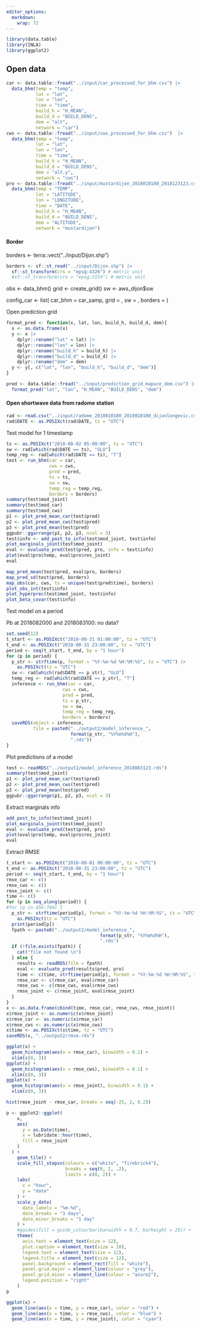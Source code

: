 ```yaml
---
editor_options: 
  markdown: 
    wrap: 72
---
```


```r
library(data.table)
library(INLA)
library(ggplot2)
```

## Open data

```r
car <- data.table::fread("../input/car_processed_for_bhm.csv") |>
  data_bhm(temp = "temp",
           lat = "lat",
           lon = "lon",
           time = "time",
           build_h = "H_MEAN",
           build_d = "BUILD_DENS",
           dem = "alt",
           network = "car")
cws <- data.table::fread("../input/cws_processed_for_bhm.csv")  |>
  data_bhm(temp = "temp",
           lat = "lat",
           lon = "lon",
           time = "time",
           build_h = "H_MEAN",
           build_d = "BUILD_DENS",
           dem = "alt.y",
           network = "cws")
pro <- data.table::fread("../input/mustardijon_2018010100_2018123123.csv") |>
  data_bhm(temp = "TEMP",
           lat = "LATITUDE",
           lon = "LONGITUDE",
           time = "DATE",
           build_h = "H_MEAN",
           build_d = "BUILD_DENS",
           dem = "ALTITUDE",
           network = "mustardijon")
```

#### Border

borders \<- terra::vect("../input/Dijon.shp")

```r
borders <- sf::st_read("../input/Dijon.shp") |>
  sf::st_transform(crs = "epsg:4326") # metric unit
  #sf::st_transform(crs = "epsg:2154") # metric unit
```

obs \<- data_bhm() grid \<- create_grid() sw \<- aws_dijon\$sw

config_car \<- list( car_bhm = car_samp, grid = , sw = , borders = )

Open prediction grid

```r
format_pred <- function(x, lat, lon, build_h, build_d, dem){
  x <- as.data.frame(x)
  y <- x |>
    dplyr::rename("lat" = lat) |>
    dplyr::rename("lon" = lon) |>
    dplyr::rename("build_h" = build_h) |>
    dplyr::rename("build_d" = build_d) |>
    dplyr::rename("dem" = dem)
  y <- y[, c("lat", "lon", "build_h", "build_d", "dem")]
}

pred <- data.table::fread("../input/prediction_grid_mapuce_dem.csv") |>
  format_pred("lat", "lon", "H_MEAN", "BUILD_DENS", "dem")
```

#### Open shortwave data from radome station

```r
rad <- read.csv("../input/radome_2018010100_2019010100_dijonlongevic.csv")
rad$DATE <- as.POSIXct(rad$DATE, tz = "UTC")
```

Test model for 1 timestamp

```r
ts <- as.POSIXct("2018-08-02 05:00:00", tz = "UTC")
sw <- rad[which(rad$DATE == ts), "GLO"]
temp_reg <- rad[which(rad$DATE == ts), "T"]
test <- run_bhm(car = car,
                cws = cws,
                pred = pred,
                ts = ts,
                sw = sw,
                temp_reg = temp_reg,
                borders = borders)
summary(test$mod_joint)
summary(test$mod_car)
summary(test$mod_cws)
p1 <- plot_pred_mean_car(test$pred)
p2 <- plot_pred_mean_cws(test$pred)
p3 <- plot_pred_mean(test$pred)
ggpubr::ggarrange(p1, p2, p3, ncol = 3)
test$info <- add_post_to_info(test$mod_joint, test$info)
plot_marginals_joint(test$mod_joint)
eval <- evaluate_pred(test$pred, pro, info = test$info)
plot(eval$pro$temp, eval$pro$res_joint)
eval
```

```r
map_pred_mean(test$pred, eval$pro, borders)
map_pred_sd(test$pred, borders)
map_obs(car, cws, ts = unique(test$pred$time), borders)
plot_obs_int(test$info)
plot_hyperprec(test$mod_joint, test$info)
plot_beta_covar(test$info)
```

Test model on a period

Pb at 2018082000 and 2018083100: no data?

```r
set.seed(12)
t_start <- as.POSIXct("2018-08-31 01:00:00", tz = "UTC")
t_end <- as.POSIXct("2018-08-31 23:00:00", tz = "UTC")
period <- seq(t_start, t_end, by = "1 hour")
for (p in period) {
  p_str <- strftime(p, format = "%Y-%m-%d %H:%M:%S", tz = "UTC") |>
    as.POSIXct(tz = "UTC")
  sw <- rad[which(rad$DATE == p_str), "GLO"]
  temp_reg <- rad[which(rad$DATE == p_str), "T"]
  inference <- run_bhm(car = car,
                     cws = cws,
                     pred = pred,
                     ts = p_str,
                     sw = sw,
                     temp_reg = temp_reg,
                     borders = borders)
  saveRDS(object = inference,
          file = paste0("../output2/model_inference_",
                        format(p_str, "%Y%m%d%H"),
                        ".rds"))
}
```

Plot predictions of a model

```r
test <- readRDS("../output2/model_inference_2018083123.rds")
summary(test$mod_joint)
p1 <- plot_pred_mean_car(test$pred)
p2 <- plot_pred_mean_cws(test$pred)
p3 <- plot_pred_mean(test$pred)
ggpubr::ggarrange(p1, p2, p3, ncol = 3)
```

Extract marginals info

```r
add_post_to_info(test$mod_joint)
plot_marginals_joint(test$mod_joint)
eval <- evaluate_pred(test$pred, pro)
plot(eval$pro$temp, eval$pro$res_joint)
eval
```

Extract RMSE

```r
t_start <- as.POSIXct("2018-08-01 00:00:00", tz = "UTC")
t_end <- as.POSIXct("2018-08-31 23:00:00", tz = "UTC")
period <- seq(t_start, t_end, by = "1 hour")
rmse_car <- c()
rmse_cws <- c()
rmse_joint <- c()
time <- c()
for (p in seq_along(period)) {
#for (p in 456:744) {
  p_str <- strftime(period[p], format = "%Y-%m-%d %H:%M:%S", tz = "UTC") |>
    as.POSIXct(tz = "UTC")
  print(period[p])
  fpath <- paste0("../output2/model_inference_",
                                   format(p_str, "%Y%m%d%H"),
                                   ".rds")
  if (!file.exists(fpath)) {
    cat("file not found \n")
  } else {
    results <- readRDS(file = fpath)
    eval <- evaluate_pred(results$pred, pro)
    time <- c(time, strftime(period[p], format = "%Y-%m-%d %H:%M:%S", tz = "UTC"))
    rmse_car <- c(rmse_car, eval$rmse_car)
    rmse_cws <- c(rmse_cws, eval$rmse_cws)
    rmse_joint <- c(rmse_joint, eval$rmse_joint)
  }
}
x <- as.data.frame(cbind(time, rmse_car, rmse_cws, rmse_joint))
x$rmse_joint <- as.numeric(x$rmse_joint)
x$rmse_car <- as.numeric(x$rmse_car)
x$rmse_cws <- as.numeric(x$rmse_cws)
x$time <- as.POSIXct(x$time, tz = "UTC")
saveRDS(x, "../output2/rmse.rds")
```

```r
ggplot(x) +
  geom_histogram(aes(x = rmse_car), binwidth = 0.1) +
  xlim(c(0, 3))
ggplot(x) +
  geom_histogram(aes(x = rmse_cws), binwidth = 0.1) +
  xlim(c(0, 3))
ggplot(x) +
  geom_histogram(aes(x = rmse_joint), binwidth = 0.1) +
  xlim(c(0, 3))
```

```r
hist(rmse_joint - rmse_car, breaks = seq(-25, 2, 0.2))
```

```r
p <- ggplot2::ggplot(
    x,
    aes(
      y = as.Date(time),
      x = lubridate::hour(time),
      fill = rmse_joint
    )
  ) +
    geom_tile() +
    scale_fill_stepsn(colours = c("white", "firebrick4"),
                      breaks = seq(0, 2, .2),
                      limits = c(0, 2)) +
    labs(
      x = "hour",
      y = "date"
    ) +
    scale_y_date(
      date_labels = "%m-%d",
      date_breaks = "3 days",
      date_minor_breaks = "1 day"
    ) +
    #guides(fill = guide_colourbar(barwidth = 0.7, barheight = 25)) +
    theme(
      axis.text = element_text(size = 12),
      plot.caption = element_text(size = 10),
      legend.text = element_text(size = 12),
      legend.title = element_text(size = 12),
      panel.background = element_rect(fill = "white"),
      panel.grid.major = element_line(colour = "grey"),
      panel.grid.minor = element_line(colour = "azure2"),
      legend.position = "right"
    )
p
```

```r
ggplot(x) +
  geom_line(aes(x = time, y = rmse_car), color = "red") +
  geom_line(aes(x = time, y = rmse_cws), color = "blue") +
  geom_line(aes(x = time, y = rmse_joint), color = "cyan") 
```
